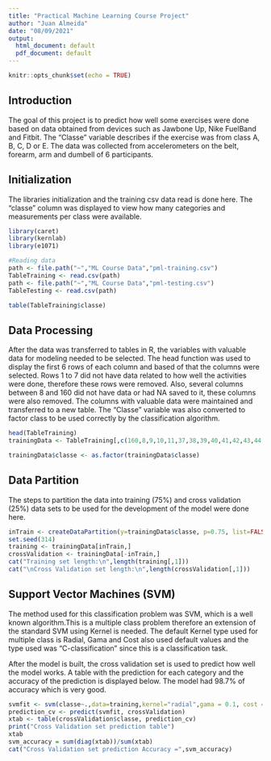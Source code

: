 ```yaml
---
title: "Practical Machine Learning Course Project"
author: "Juan Almeida"
date: "08/09/2021"
output:
  html_document: default
  pdf_document: default
---
```


```r
knitr::opts_chunk$set(echo = TRUE)
```

## Introduction

The goal of this project is to predict how well some exercises were done based on data obtained from devices such as Jawbone Up, Nike FuelBand and Fitbit. The "Classe" variable describes if the exercise was from class A, B, C, D or E. The data was collected from accelerometers on the belt, forearm, arm and dumbell of 6 participants.

## Initialization

The libraries initialization and the training csv data read is done here. The "classe" column was displayed to view how many categories and measurements per class were available. 

```r
library(caret)
library(kernlab)
library(e1071)

#Reading data
path <- file.path("~","ML Course Data","pml-training.csv")
TableTraining <- read.csv(path)
path <- file.path("~","ML Course Data","pml-testing.csv")
TableTesting <- read.csv(path)

table(TableTraining$classe)
```

## Data Processing

After the data was transferred to tables in R, the variables with valuable data for modeling needed to be selected. The head function was used to display the first 6 rows of each column and based of that the columns were selected. Rows 1 to 7 did not have data related to how well the activities were done, therefore these rows were removed. Also, several columns between 8 and 160 did not have data or had NA saved to it, these columns were also removed. The columns with valuable data were maintained and transferred to a new table. The "Classe" variable was also converted to factor class to be used correctly by the classification algorithm.

```r
head(TableTraining)
trainingData <- TableTraining[,c(160,8,9,10,11,37,38,39,40,41,42,43,44,45,46,47,48,49,60,61,62,63,64,65,66,67,68,84,85,86,102,113,114,115,116,117,118,119,120,121,122,123,124,140,151,152,153,154,155,156,157,158,159)]

trainingData$classe <- as.factor(trainingData$classe)
```

## Data Partition

The steps to partition the data into training (75%) and cross validation (25%) data sets to be used for the development of the model were done here. 

```r
inTrain <- createDataPartition(y=trainingData$classe, p=0.75, list=FALSE)
set.seed(314)
training <- trainingData[inTrain,]
crossValidation <- trainingData[-inTrain,]
cat("Training set length:\n",length(training[,1]))
cat("\nCross Validation set length:\n",length(crossValidation[,1]))
```

## Support Vector Machines (SVM)

The method used for this classification problem was SVM, which is a well known algorithm.This is a multiple class problem  therefore an extension of the standard SVM using Kernel is needed. The default Kernel type used for multiple class is Radial, Gama and Cost also used default values and the type used was "C-classification" since this is a classification task.

After the model is built, the cross validation set is used to predict how well the model works. A table with the prediction for each category and the accuracy of the prediction is displayed below. The model had 98.7% of accuracy which is very good.

```r
svmfit <- svm(classe~.,data=training,kernel="radial",gama = 0.1, cost = 10, type = "C-classification", )
prediction_cv <- predict(svmfit, crossValidation)
xtab <- table(crossValidation$classe, prediction_cv)
print("Cross Validation set prediction table")
xtab
svm_accuracy = sum(diag(xtab))/sum(xtab)
cat("Cross Validation set prediction Accuracy =",svm_accuracy)
```
